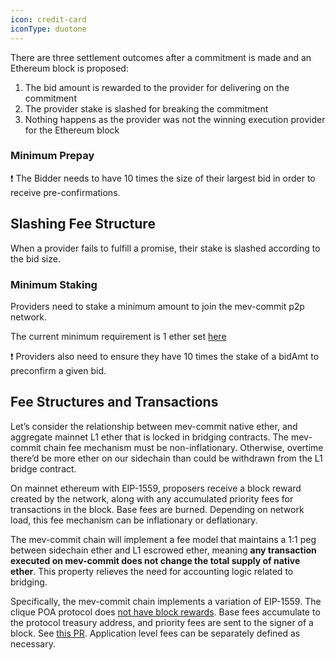 ```yaml
---
icon: credit-card
iconType: duotone
---
```


There are three settlement outcomes after a commitment is made and an Ethereum block is proposed:

1. The bid amount is rewarded to the provider for delivering on the commitment
2. The provider stake is slashed for breaking the commitment
3. Nothing happens as the provider was not the winning execution provider for the Ethereum block

### Minimum Prepay

❗ The Bidder needs to have 10 times the size of their largest bid in order to receive pre-confirmations.

## Slashing Fee Structure

When a provider fails to fulfill a promise, their stake is slashed according to the bid size. 

### Minimum Staking

Providers need to stake a minimum amount to join the mev-commit p2p network.

The current minimum requirement is 1 ether set [here](https://github.com/primevprotocol/contracts/blob/main/scripts/DeployScripts.s.sol#L43)

❗ Providers also need to ensure they have 10 times the stake of a bidAmt to preconfirm a given bid.

## Fee Structures and Transactions

Let’s consider the relationship between mev-commit native ether, and aggregate mainnet L1 ether that is locked in bridging contracts. The mev-commit chain fee mechanism must be non-inflationary. Otherwise, overtime there’d be more ether on our sidechain than could be withdrawn from the L1 bridge contract.

On mainnet ethereum with EIP-1559, proposers receive a block reward created by the network, along with any accumulated priority fees for transactions in the block. Base fees are burned. Depending on network load, this fee mechanism can be inflationary or deflationary.

The mev-commit chain will implement a fee model that maintains a 1:1 peg between sidechain ether and L1 escrowed ether, meaning **any transaction executed on mev-commit does not change the total supply of native ether**. This property relieves the need for accounting logic related to bridging.

Specifically, the mev-commit chain implements a variation of EIP-1559. The clique POA protocol does [not have block rewards](https://github.com/primevprotocol/go-ethereum/blob/7d52a7068edd08650dc267d26cb8059ece55bc84/consensus/clique/clique.go#L587). Base fees accumulate to the protocol treasury address, and priority fees are sent to the signer of a block. See [this PR](https://github.com/primevprotocol/go-ethereum/pull/9). Application level fees can be separately defined as necessary.
